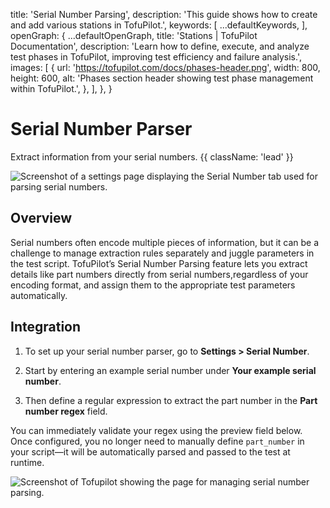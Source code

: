 
  title: 'Serial Number Parsing',
  description:
    'This guide shows how to create and add various stations in TofuPilot.',
  keywords: [
    ...defaultKeywords,
  ],
  openGraph: {
    ...defaultOpenGraph,
    title:
      'Stations | TofuPilot Documentation',
    description:
      'Learn how to define, execute, and analyze test phases in TofuPilot, improving test efficiency and failure analysis.',
    images: [
      {
        url: 'https://tofupilot.com/docs/phases-header.png',
        width: 800,
        height: 600,
        alt: 'Phases section header showing test phase management within TofuPilot.',
      },
    ],
  },
}

# Serial Number Parser

Extract information from your serial numbers. {{ className: 'lead' }}

<Image
  src="/sn-parser-header.png"
  alt="Screenshot of a settings page displaying the Serial Number tab used for parsing serial numbers."
/>

## Overview

Serial numbers often encode multiple pieces of information, but it can be a challenge to manage extraction rules separately and juggle parameters in the test script. TofuPilot’s Serial Number Parsing feature lets you extract details like part numbers directly from serial numbers,regardless of your encoding format, and assign them to the appropriate test parameters automatically.




## Integration

1. To set up your serial number parser, go to **Settings > Serial Number**.

2. Start by entering an example serial number under **Your example serial number**.
3. Then define a regular expression to extract the part number in the **Part number regex** field.

You can immediately validate your regex using the preview field below. Once configured, you no longer need to manually define `part_number` in your script—it will be automatically parsed and passed to the test at runtime.


<Image
  src="/sn-parser-page-settings.png"
  alt="Screenshot of Tofupilot showing the page for managing serial number parsing."
/>
